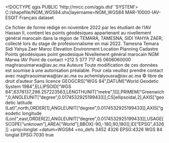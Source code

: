 <!DOCTYPE qgis PUBLIC 'http://mrcc.com/qgis.dtd' 'SYSTEM'>
<qgis version="3.18.2-Zürich">
  <identifier>C:/shapefile/NGM_WGS84.shx|layername=NGM_WGS84</identifier>
  <parentidentifier>MAR-10000-IAV-ESGIT</parentidentifier>
  <language>Français</language>
  <type>dataset</type>
  <title>Points du nivellement général marocain</title>
  <abstract>Ce fichier de forme rédigé en novembre 2022 par les étudiant de l'IAV Hassan II, contient les points géodésiques appartenant au nivellement général marocain dans la région de TEMARA, TAMESNA, SIDI YAHYA ZAER, collecté lors du stage de profesionnalisme en mai 2022.</abstract>
  <keywords vocabulary="Situation géographique">
    <keyword>Tamesna</keyword>
    <keyword> Temara</keyword>
    <keyword> Sidi Yahya Zaer</keyword>
    <keyword> Maroc</keyword>
  </keywords>
  <keywords vocabulary="gmd:topicCategory">
    <keyword>Elevation</keyword>
    <keyword>Environment</keyword>
    <keyword>Location</keyword>
    <keyword>Planning Cadastre</keyword>
  </keywords>
  <keywords vocabulary="géodésie">
    <keyword>Points géodésiques</keyword>
    <keyword> point geodesique</keyword>
  </keywords>
  <keywords vocabulary="projection">
    <keyword>Nivellement général marocain</keyword>
    <keyword> NGM</keyword>
  </keywords>
  <contact>
    <name>Marwa</name>
    <organization>IAV</organization>
    <position>Point de
contact</position>
    <voice>+212 5 377 717 45</voice>
    <fax>0606060000</fax>
    <email>maghraouimarwa@iav.ac.ma</email>
    <role>Auteure</role>
  </contact>
  <links/>
  <fees></fees>
  <constraints type="Containte de modification">Toute modification de ces données est soumise à une autorisation
préalable. Pour cela veuillez prendre contact avec maghraouimarwa@iav.ac.ma ou achemlalyousra@iav.ac.ma</constraints>
  <rights>© libre de droit d'auteur</rights>
  <rights></rights>
  <license>Sans licence</license>
  <encoding></encoding>
  <crs>
    <spatialrefsys>
      <wkt>GEOGCRS["WGS 84",DATUM["World Geodetic System 1984",ELLIPSOID["WGS 84",6378137,298.257223563,LENGTHUNIT["metre",1]]],PRIMEM["Greenwich",0,ANGLEUNIT["degree",0.0174532925199433]],CS[ellipsoidal,2],AXIS["geodetic latitude (Lat)",north,ORDER[1],ANGLEUNIT["degree",0.0174532925199433]],AXIS["geodetic longitude (Lon)",east,ORDER[2],ANGLEUNIT["degree",0.0174532925199433]],USAGE[SCOPE["unknown"],AREA["World"],BBOX[-90,-180,90,180]],ID["EPSG",4326]]</wkt>
      <proj4>+proj=longlat +datum=WGS84 +no_defs</proj4>
      <srsid>3452</srsid>
      <srid>4326</srid>
      <authid>EPSG:4326</authid>
      <description>WGS 84</description>
      <projectionacronym>longlat</projectionacronym>
      <ellipsoidacronym>EPSG:7030</ellipsoidacronym>
      <geographicflag>true</geographicflag>
    </spatialrefsys>
  </crs>
  <extent>
    <spatial miny="33.78987000000000052" dimensions="2" maxx="-6.90594999999999981" minx="-7.00583299999999998" maxy="33.88972199999999901" minz="70" maxz="99" crs="EPSG:4326"/>
    <temporal>
      <period>
        <start></start>
        <end></end>
      </period>
    </temporal>
  </extent>
</qgis>
